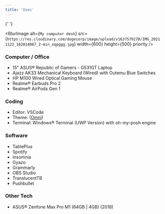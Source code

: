 ```yaml
---
title: 'Uses'
---
```


{' '}

<BlurImage
  alt={`My computer desk`}
  src={`https://res.cloudinary.com/dogecorp/image/upload/v1637579270/IMG_20211122_162014867_2-min_oqpggg.jpg`}
  width={600}
  height={500}
  priority
/>
### Computer / Office

- 15" ASUS® Republic of Gamers - G531GT Laptop
- Ajazz AK33 Mechanical Keyboard (Wired) with Outemu Blue Switches
- HP M100 Wired Optical Gaming Mouse
- Realme® Earbuds Pro 2
- Realme® AirPods Gen 1

### Coding

- Editor: VSCode
- Theme: ([Omni](https://marketplace.visualstudio.com/items?itemName=rocketseat.theme-omni))
- Terminal: Windows® Terminal (UWP Version) with oh-my-posh engine

### Software

- TablePlus
- Spotify
- Insomnia
- Gyazo
- Grammarly
- OBS Studio
- TranslucentTB
- Pushbullet

### Other Tech

- ASUS® Zenfone Max Pro M1 (64GB | 4GB) (2018)
